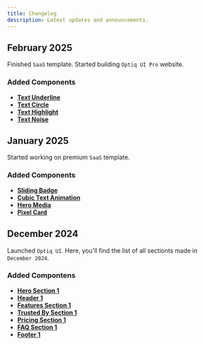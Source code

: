 ```yaml
---
title: Changelog
description: Latest updates and announcements.
---
```


## February 2025

Finished `SaaS` template. Started building `Optiq UI Pro` website.

### Added Components

- [**Text Underline**](/docs/components/text_underline)
- [**Text Circle**](/docs/components/text_circle)
- [**Text Highlight**](/docs/components/text_highlight)
- [**Text Noise**](/docs/components/text_noise)

## January 2025

Started working on premium `SaaS` template.

### Added Components

- [**Sliding Badge**](/docs/components/sliding_badge)
- [**Cubic Text Animation**](/docs/components/text_cubic)
- [**Hero Media**](/docs/components/hero_media)
- [**Pixel Card**](/docs/components/pixel_card)

## December 2024

Launched `Optiq UI`. Here, you'll find the list of all sectionts made in `December 2024`.

### Added Compontens

- [**Hero Section 1**](/docs/hero-sections/1)
- [**Header 1**](/docs/headers/1)
- [**Features Section 1**](/docs/features/1)
- [**Trusted By Section 1**](/docs/trusted-by/1)
- [**Pricing Section 1**](/docs/pricing/1)
- [**FAQ Section 1**](/docs/faqs/1)
- [**Footer 1**](/docs/footers/1)
